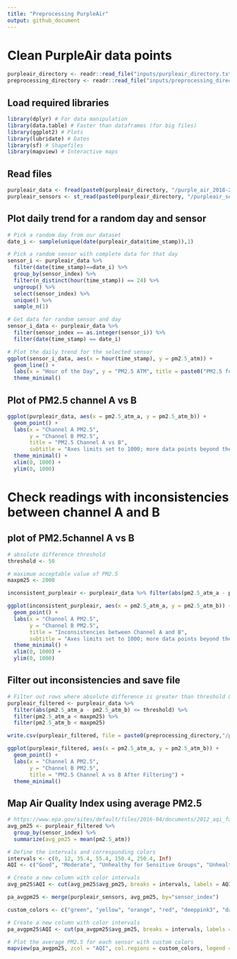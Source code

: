 ```yaml
---
title: "Preprocessing PurpleAir"
output: github_document
---
```


# Clean PurpleAir data points

```r
purpleair_directory <- readr::read_file("inputs/purpleair_directory.txt")
preprocessing_directory <- readr::read_file("inputs/preprocessing_directory.txt")
```

## Load required libraries
```r
library(dplyr) # For data manipulation
library(data.table) # Faster than dataframes (for big files)
library(ggplot2) # Plots
library(lubridate) # Dates
library(sf) # Shapefiles
library(mapview) # Interactive maps
```

## Read files
```r
purpleair_data <- fread(paste0(purpleair_directory, "/purple_air_2018-2019.csv"))
purpleair_sensors <- st_read(paste0(purpleair_directory, "/purpleair_sensors.gpkg"), quiet = TRUE)
```

## Plot daily trend for a random day and sensor

```r
# Pick a random day from our dataset
date_i <- sample(unique(date(purpleair_data$time_stamp)),1)

# Pick a random sensor with complete data for that day
sensor_i <- purpleair_data %>%
  filter(date(time_stamp)==date_i) %>%
  group_by(sensor_index) %>%
  filter(n_distinct(hour(time_stamp)) == 24) %>%
  ungroup() %>% 
  select(sensor_index) %>% 
  unique() %>% 
  sample_n(1)

# Get data for random sensor and day
sensor_i_data <- purpleair_data %>% 
  filter(sensor_index == as.integer(sensor_i)) %>% 
  filter(date(time_stamp) == date_i)

# Plot the daily trend for the selected sensor
ggplot(sensor_i_data, aes(x = hour(time_stamp), y = pm2.5_atm)) +
  geom_line() +
  labs(x = "Hour of the Day", y = "PM2.5 ATM", title = paste0("PM2.5 for Sensor ", as.integer(sensor_i)," on ", date_i)) +
  theme_minimal()
```

## Plot of PM2.5 channel A vs B
```r
ggplot(purpleair_data, aes(x = pm2.5_atm_a, y = pm2.5_atm_b)) +
  geom_point() +
  labs(x = "Channel A PM2.5",
       y = "Channel B PM2.5",
       title = "PM2.5 Channel A vs B",
       subtitle = "Axes limits set to 1000; more data points beyond the limit") +
  theme_minimal() +
  xlim(0, 1000) +
  ylim(0, 1000)
```

# Check readings with inconsistencies between channel A and B 
## plot of PM2.5channel A vs B
```r
# absolute difference threshold
threshold <- 50

# maximum acceptable value of PM2.5
maxpm25 <- 2000

inconsistent_purpleair <- purpleair_data %>% filter(abs(pm2.5_atm_a - pm2.5_atm_b) > threshold)

ggplot(inconsistent_purpleair, aes(x = pm2.5_atm_a, y = pm2.5_atm_b)) +
  geom_point() +
  labs(x = "Channel A PM2.5",
       y = "Channel B PM2.5",
       title = "Inconsistencies between Channel A and B",
       subtitle = "Axes limits set to 1000; more data points beyond the limit") +
  theme_minimal() +
  xlim(0, 1000) +
  ylim(0, 1000)
```

## Filter out inconsistencies and save file
```r
# Filter out rows where absolute difference is greater than threshold & PM2.5 < maximum
purpleair_filtered <- purpleair_data %>%
  filter(abs(pm2.5_atm_a - pm2.5_atm_b) <= threshold) %>%
  filter(pm2.5_atm_a < maxpm25) %>%
  filter(pm2.5_atm_b < maxpm25)

write.csv(purpleair_filtered, file = paste0(preprocessing_directory,"/purpleair_filtered_2018-2019.csv"), row.names = FALSE)

ggplot(purpleair_filtered, aes(x = pm2.5_atm_a, y = pm2.5_atm_b)) +
  geom_point() +
  labs(x = "Channel A PM2.5",
       y = "Channel B PM2.5",
       title = "PM2.5 Channel A vs B After Filtering") +
  theme_minimal()
```

## Map Air Quality Index using average PM2.5
```r
# https://www.epa.gov/sites/default/files/2016-04/documents/2012_aqi_factsheet.pdf
avg_pm25 <- purpleair_filtered %>%
  group_by(sensor_index) %>%
  summarize(avg_pm25 = mean(pm2.5_atm))

# Define the intervals and corresponding colors
intervals <- c(0, 12, 35.4, 55.4, 150.4, 250.4, Inf)
AQI <- c("Good", "Moderate", "Unhealthy for Sensitive Groups", "Unhealthy", "Very Unhealthy", "Hazardous")

# Create a new column with color intervals
avg_pm25$AQI <- cut(avg_pm25$avg_pm25, breaks = intervals, labels = AQI, include.lowest = TRUE)

pa_avgpm25 <- merge(purpleair_sensors, avg_pm25, by="sensor_index")

custom_colors <- c("green", "yellow", "orange", "red", "deeppink3", "darkred")

# Create a new column with color intervals
pa_avgpm25$AQI <- cut(pa_avgpm25$avg_pm25, breaks = intervals, labels = AQI, include.lowest = TRUE)

# Plot the average PM2.5 for each sensor with custom colors
mapview(pa_avgpm25, zcol = "AQI", col.regions = custom_colors, legend = TRUE, layer.name = "Average Air Quality Index")
```
